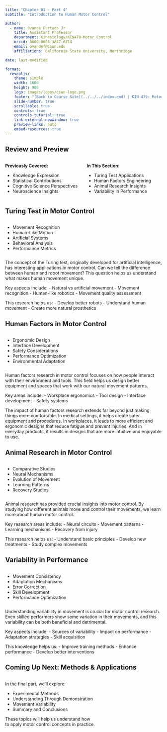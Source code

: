 ```yaml
---
title: "Chapter 01 - Part 4"
subtitle: "Introduction to Human Motor Control"

author:
  - name: Ovande Furtado Jr
    title: Assistant Professor
    department: Kinesiology/KIN479-Motor Control
    orcid: 0000-0003-3847-6314
    email: ovandef@csun.edu
    affiliations: California State University, Northridge

date: last-modified

format: 
  revealjs:
    theme: simple
    width: 1600
    height: 900
    logo: images/logos/csun-logo.png
    footer: "[Back to Course Site](../../../index.qmd) | KIN 479: Motor Control"
    slide-number: true
    scrollable: true
    controls: true
    controls-tutorial: true
    link-external-newwindow: true
    preview-links: auto
    embed-resources: true
---
```


## Review and Preview

:::::::::: columns
::: {.column width="50%"}
**Previously Covered:**

- Knowledge Expression
- Statistical Contributions
- Cognitive Science Perspectives
- Neuroscience Insights
:::

::: {.column width="50%"}
**In This Section:**

- Turing Test Applications
- Human Factors Engineering
- Animal Research Insights
- Variability in Performance
:::
::::::::::

## Turing Test in Motor Control

:::::::::: columns
::: {.column width="60%"}
- Movement Recognition
- Human-Like Motion
- Artificial Systems
- Behavioral Analysis
- Performance Metrics
:::

::: {.column width="40%"}
::: {.center}
<i class="fas fa-robot fa-7x"></i>
:::
:::
::::::::::

<div class="audio-source" style="display: none;">
<audio preload="none" controls>
<source src="../audio/479-ch01-1_8_turing_test.mp3" type="audio/mpeg">
Your browser does not support the audio element. </audio>
</div>

::: notes
The concept of the Turing test, originally developed for artificial intelligence, has interesting applications in motor control. Can we tell the difference between human and robot movement? This question helps us understand what makes human movement unique.

Key aspects include:
- Natural vs artificial movement
- Movement recognition
- Human-like robotics
- Movement quality assessment

This research helps us:
- Develop better robots
- Understand human movement
- Create more natural prosthetics
:::

## Human Factors in Motor Control

:::::::::: columns
::: {.column width="60%"}
- Ergonomic Design
- Interface Development
- Safety Considerations
- Performance Optimization
- Environmental Adaptation
:::

::: {.column width="40%"}
::: {.center}
<i class="fas fa-user-cog fa-7x"></i>
:::
:::
::::::::::

<div class="audio-source" style="display: none;">
<audio preload="none" controls>
<source src="../audio/479-ch01-1_8_human_factors.mp3" type="audio/mpeg">
Your browser does not support the audio element. </audio>
</div>

::: notes
Human factors research in motor control focuses on how people interact with their environment and tools. This field helps us design better equipment and spaces that work with our natural movement patterns.

Key areas include:
- Workplace ergonomics
- Tool design
- Interface development
- Safety systems

The impact of human factors research extends far beyond just making things more comfortable. In medical settings, it helps create safer equipment and procedures. In workplaces, it leads to more efficient and ergonomic designs that reduce fatigue and prevent injuries. And in everyday products, it results in designs that are more intuitive and enjoyable to use.
:::

## Animal Research in Motor Control

:::::::::: columns
::: {.column width="60%"}
- Comparative Studies
- Neural Mechanisms
- Evolution of Movement
- Learning Patterns
- Recovery Studies
:::

::: {.column width="40%"}
::: {.center}
<i class="fas fa-paw fa-7x"></i>
:::
:::
::::::::::

<div class="audio-source" style="display: none;">
<audio preload="none" controls>
<source src="../audio/479-ch01-1_8_animal_research.mp3" type="audio/mpeg">
Your browser does not support the audio element. </audio>
</div>

::: notes
Animal research has provided crucial insights into motor control. By studying how different animals move and control their movements, we learn more about human motor control.

Key research areas include:
- Neural circuits
- Movement patterns
- Learning mechanisms
- Recovery from injury

This research helps us:
- Understand basic principles
- Develop new treatments
- Study complex movements
:::

## Variability in Performance

:::::::::: columns
::: {.column width="60%"}
- Movement Consistency
- Adaptation Mechanisms
- Error Correction
- Skill Development
- Performance Optimization
:::

::: {.column width="40%"}
::: {.center}
<i class="fas fa-chart-bar fa-7x"></i>
:::
:::
::::::::::

<div class="audio-source" style="display: none;">
<audio preload="none" controls>
<source src="../audio/479-ch01-1_8_variability_performance.mp3" type="audio/mpeg">
Your browser does not support the audio element. </audio>
</div>

::: notes
Understanding variability in movement is crucial for motor control research. Even skilled performers show some variation in their movements, and this variability can be both beneficial and detrimental.

Key aspects include:
- Sources of variability
- Impact on performance
- Adaptation strategies
- Skill acquisition

This knowledge helps us:
- Improve training methods
- Enhance performance
- Develop better interventions
:::

## Coming Up Next: Methods & Applications

:::::::::: columns
::: {.column width="60%"}
In the final part, we'll explore:

- Experimental Methods
- Understanding Through Demonstration
- Movement Variability
- Summary and Conclusions

These topics will help us understand how to apply motor control concepts in practice.
:::

::: {.column width="40%"}
::: {.center}
<div class="icon-container">
<i class="fas fa-clipboard-check fa-7x"></i>
</div>
:::
:::
::::::::::
